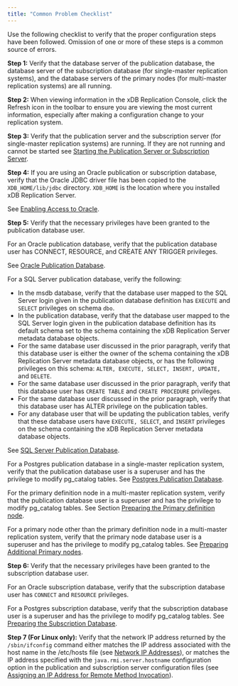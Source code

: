 ```yaml
---
title: "Common Problem Checklist"
---
```


<div id="common_problems_checklist" class="registered_link"></div>


Use the following checklist to verify that the proper configuration steps have been followed. Omission of one or more of these steps is a common source of errors.

**Step 1:** Verify that the database server of the publication database, the database server of the subscription database (for single-master replication systems), and the database servers of the primary nodes (for multi-master replication systems) are all running.

**Step 2:** When viewing information in the xDB Replication Console, click the Refresh icon in the toolbar to ensure you are viewing the most current information, especially after making a configuration change to your replication system.

**Step 3:** Verify that the publication server and the subscription server (for single-master replication systems) are running. If they are not running and cannot be started see [Starting the Publication Server or Subscription Server](../../10_appendix/03_resolving_problems/#start_pub_or_sub_server).

**Step 4:** If you are using an Oracle publication or subscription database, verify that the Oracle JDBC driver file has been copied to the `XDB_HOME/lib/jdbc` directory. `XDB_HOME` is the location where you installed xDB Replication Server.

See [Enabling Access to Oracle](../../05_smr_operation/01_prerequisites/#enable_access_to_oracle).

**Step 5:** Verify that the necessary privileges have been granted to the publication database user.

For an Oracle publication database, verify that the publication database user has CONNECT, RESOURCE, and CREATE ANY TRIGGER privileges.

See [Oracle Publication Database](../../05_smr_operation/01_prerequisites/#oracle_pub_database).

For a SQL Server publication database, verify the following:

-   In the msdb database, verify that the database user mapped to the SQL Server login given in the publication database definition has `EXECUTE` and `SELECT` privileges on schema `dbo`.
-   In the publication database, verify that the database user mapped to the SQL Server login given in the publication database definition has its default schema set to the schema containing the xDB Replication Server metadata database objects.
-   For the same database user discussed in the prior paragraph, verify that this database user is either the owner of the schema containing the xDB Replication Server metadata database objects, or has the following privileges on this schema: `ALTER, EXECUTE, SELECT, INSERT, UPDATE,` and `DELETE`.
-   For the same database user discussed in the prior paragraph, verify that this database user has `CREATE TABLE` and `CREATE PROCEDURE` privileges.
-   For the same database user discussed in the prior paragraph, verify that this database user has ALTER privilege on the publication tables.
-   For any database user that will be updating the publication tables, verify that these database users have `EXECUTE, SELECT`, and `INSERT` privileges on the schema containing the xDB Replication Server metadata database objects.

See [SQL Server Publication Database](../../05_smr_operation/01_prerequisites/#sql_server_pub_db).

For a Postgres publication database in a single-master replication system, verify that the publication database user is a superuser and has the privilege to modify pg\_catalog tables. See [Postgres Publication Database](../../05_smr_operation/01_prerequisites/#postgres_pub_db).

For the primary definition node in a multi-master replication system, verify that the publication database user is a superuser and has the privilege to modify pg\_catalog tables. See Section [Preparing the Primary definition node](../../06_mmr_operation/#prepare_pdn).

For a primary node other than the primary definition node in a multi-master replication system, verify that the primary node database user is a superuser and has the privilege to modify pg\_catalog tables. See [Preparing Additional Primary nodes](../../06_mmr_operation/#prepare_add_pdn).

**Step 6:** Verify that the necessary privileges have been granted to the subscription database user.

For an Oracle subscription database, verify that the subscription database user has `CONNECT` and `RESOURCE` privileges.

For a Postgres subscription database, verify that the subscription database user is a superuser and has the privilege to modify pg\_catalog tables. See [Preparing the Subscription Database](../../05_smr_operation/01_prerequisites/#preparing_sub_database).

**Step 7 (For Linux only):** Verify that the network IP address returned by the `/sbin/ifconfig` command either matches the IP address associated with the host name in the /etc/hosts file (see [Network IP Addresses](../../05_smr_operation/01_prerequisites/#network_ip)), or matches the IP address specified with the `java.rmi.server.hostname` configuration option in the publication and subscription server configuration files (see [Assigning an IP Address for Remote Method Invocation](../../10_appendix/04_miscellaneous_xdb_processing_topics/01_publications_and_subscriptions_server_conf_options/#assign_ip_adress_for_rmi)).
